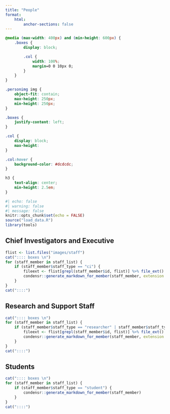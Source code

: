 ```yaml
---
title: "People"
format:
    html:
        anchor-sections: false
---
```


```css
@media (max-width: 400px) and (min-height: 600px) {
    .boxes {
        display: block;

        .col {
            width: 100%;
            margin=0 0 10px 0;
        }
    }
}

.personimg img {
    object-fit: contain;
    max-height: 250px;
    min-height: 250px;
}

.boxes {
    justify-content: left;
}

.col {
    display: block;
    max-height: 
}

.col:hover {
    background-color: #dcdcdc;
}

h3 {
    text-align: center;
    min-height: 2.5em;
}
```

```r
#| echo: false
#| warning: false
#| message: false
knitr::opts_chunk$set(echo = FALSE)
source("load_data.R")
library(tools)
```

## Chief Investigators and Executive
```r
flist <- list.files("images/staff")
cat(":::: boxes \n")
for (staff_member in staff_list) {
    if (staff_member$staff_type == "ci") {
        fileext <- flist[grepl(staff_member$id, flist)] %>% file_ext()
        condensr::generate_markdown_for_member(staff_member, extension = fileext)
    }
}
cat("::::")
```

## Research and Support Staff

```r
cat(":::: boxes \n")
for (staff_member in staff_list) {
    if (staff_member$staff_type == "researcher" | staff_member$staff_type == "research-support") {
        fileext <- flist[grepl(staff_member$id, flist)] %>% file_ext()
        condensr::generate_markdown_for_member(staff_member, extension = fileext)
    }
}
cat("::::")
```

## Students

```r
cat(":::: boxes \n")
for (staff_member in staff_list) {
    if (staff_member$staff_type == "student") {
        condensr::generate_markdown_for_member(staff_member)
    }
}
cat("::::")
```